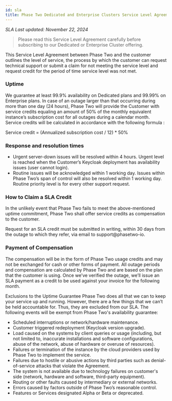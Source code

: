 ```yaml
---
id: sla
title: Phase Two Dedicated and Enterprise Clusters Service Level Agreement (SLA)
---
```


_SLA Last updated: November 22, 2024_

> Please read this Service Level Agreement carefully before subscribing to our Dedicated or Enterprise Cluster offering.

This Service Level Agreement between Phase Two and the customer outlines the level of service, the process by which the customer can request technical support or submit a claim for not meeting the service level and request credit for the period of time service level was not met.

### Uptime

We guarantee at least 99.9% availability on Dedicated plans and 99.99% on Enterprise plans. In case of an outage larger than that occurring during more than one day (24 hours), Phase Two will provide the Customer with service credits equaling an amount of 50% of the monthly equivalent instance’s subscription cost for all outages during a calendar month. Service credits will be calculated in accordance with the following formula :

Service credit = (Annualized subscription cost / 12) \* 50%

### Response and resolution times

- Urgent server-down issues will be resolved within 4 hours. Urgent level is reached when the Customer’s Keycloak deployment has availability issues (user cannot login).
- Routine issues will be acknowledged within 1 working day. Issues within Phase Two’s span of control will also be resolved within 1 working day. Routine priority level is for every other support request.

### How to Claim a SLA Credit

In the unlikely event that Phase Two fails to meet the above-mentioned uptime commitment, Phase Two shall offer service credits as compensation to the customer.

Request for an SLA credit must be submitted in writing, within 30 days from the outage to which they refer, via email to support@phasetwo-io.

### Payment of Compensation

The compensation will be in the form of Phase Two usage credits and may not be exchanged for cash or other forms of payment. All outage periods and compensation are calculated by Phase Two and are based on the plan that the customer is using. Once we’ve verified the outage, we’ll issue an SLA payment as a credit to be used against your invoice for the following month.

Exclusions to the Uptime Guarantee
Phase Two does all that we can to keep your service up and running. However, there are a few things that we can’t be held accountable for. Thus, they are excluded from our SLA. The following events will be exempt from Phase Two's availability guarantee:

- Scheduled interruptions or network/hardware maintenance.
- Customer triggered redeployment (Keycloak version upgrade).
- Load caused on the systems by client queries or usage (including, but not limited to, inaccurate installations and software configurations, abuse of the network, abuse of hardware or overuse of resources).
- Failures or termination of the instance by the cloud providers used by Phase Two to implement the service.
- Failures due to hostile or abusive actions by third parties such as denial-of-service attacks that violate the Agreement.
- The system is not available due to technology failures on customer's side (network, hardware and software, third-party equipment).
- Routing or other faults caused by intermediary or external networks.
- Errors caused by factors outside of Phase Two’s reasonable control.
- Features or Services designated Alpha or Beta or deprecated.
